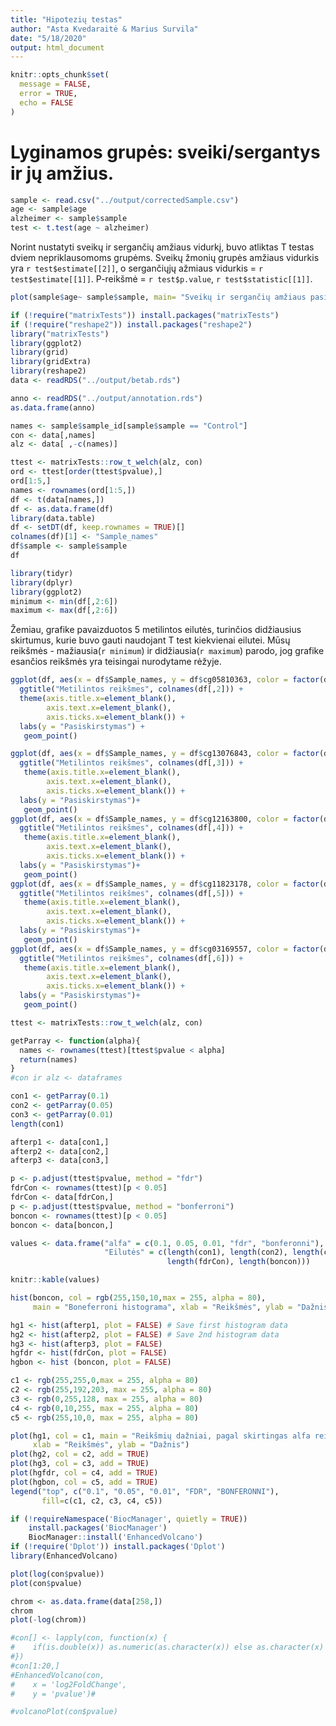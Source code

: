 ```yaml
---
title: "Hipotezių testas"
author: "Asta Kvedaraitė & Marius Survila"
date: "5/18/2020"
output: html_document
---
```


```r
knitr::opts_chunk$set(
  message = FALSE,
  error = TRUE,
  echo = FALSE 
)
```

# Lyginamos grupės: sveiki/sergantys ir jų amžius.
```r
sample <- read.csv("../output/correctedSample.csv")
age <- sample$age
alzheimer <- sample$sample
test <- t.test(age ~ alzheimer)
```
Norint nustatyti sveikų ir sergančių amžiaus vidurkį, buvo atliktas T testas dviem nepriklausomoms grupėms.
Sveikų žmonių grupės amžiaus vidurkis yra `r test$estimate[[2]]`, o sergančiųjų ažmiaus vidurkis = `r test$estimate[[1]]`.
P-reikšmė = `r test$p.value`, `r test$statistic[[1]]`.

```r
plot(sample$age~ sample$sample, main= "Sveikų ir sergančių amžiaus pasiskirstymas", xlab = NA, ylab ="Age")

```


```r
if (!require("matrixTests")) install.packages("matrixTests")
if (!require("reshape2")) install.packages("reshape2")
library("matrixTests")
library(ggplot2)
library(grid)
library(gridExtra)
library(reshape2)
data <- readRDS("../output/betab.rds")

anno <- readRDS("../output/annotation.rds")
as.data.frame(anno)

names <- sample$sample_id[sample$sample == "Control"]
con <- data[,names]
alz <- data[ ,-c(names)]

ttest <- matrixTests::row_t_welch(alz, con)
ord <- ttest[order(ttest$pvalue),]
ord[1:5,]
names <- rownames(ord[1:5,])
df <- t(data[names,])
df <- as.data.frame(df)
library(data.table)
df <- setDT(df, keep.rownames = TRUE)[]
colnames(df)[1] <- "Sample_names"
df$sample <- sample$sample
df


```

```r
library(tidyr)
library(dplyr)
library(ggplot2)
minimum <- min(df[,2:6])
maximum <- max(df[,2:6])
```
Žemiau, grafike pavaizduotos 5 metilintos eilutės, turinčios didžiausius skirtumus, kurie buvo gauti naudojant T test kiekvienai eilutei. Mūsų reikšmės - mažiausia(`r minimum`) ir didžiausia(`r maximum`) parodo, jog grafike esančios reikšmės yra teisingai nurodytame rėžyje.

```r

ggplot(df, aes(x = df$Sample_names, y = df$cg05810363, color = factor(df$sample))) +
  ggtitle("Metilintos reikšmes", colnames(df[,2])) +
  theme(axis.title.x=element_blank(),
        axis.text.x=element_blank(),
        axis.ticks.x=element_blank()) +
  labs(y = "Pasiskirstymas") + 
   geom_point()

```


```r
ggplot(df, aes(x = df$Sample_names, y = df$cg13076843, color = factor(df$sample))) +
  ggtitle("Metilintos reikšmes", colnames(df[,3])) +
   theme(axis.title.x=element_blank(),
        axis.text.x=element_blank(),
        axis.ticks.x=element_blank()) +
  labs(y = "Pasiskirstymas")+
   geom_point()
ggplot(df, aes(x = df$Sample_names, y = df$cg12163800, color = factor(df$sample))) +
  ggtitle("Metilintos reikšmes", colnames(df[,4])) +
   theme(axis.title.x=element_blank(),
        axis.text.x=element_blank(),
        axis.ticks.x=element_blank()) +
  labs(y = "Pasiskirstymas")+
   geom_point()
ggplot(df, aes(x = df$Sample_names, y = df$cg11823178, color = factor(df$sample))) +
  ggtitle("Metilintos reikšmes", colnames(df[,5])) +
   theme(axis.title.x=element_blank(),
        axis.text.x=element_blank(),
        axis.ticks.x=element_blank()) +
  labs(y = "Pasiskirstymas")+
   geom_point()
ggplot(df, aes(x = df$Sample_names, y = df$cg03169557, color = factor(df$sample))) +
  ggtitle("Metilintos reikšmes", colnames(df[,6])) +
   theme(axis.title.x=element_blank(),
        axis.text.x=element_blank(),
        axis.ticks.x=element_blank()) +
  labs(y = "Pasiskirstymas")+
   geom_point()

```


```r
ttest <- matrixTests::row_t_welch(alz, con)

getParray <- function(alpha){
  names <- rownames(ttest)[ttest$pvalue < alpha]
  return(names)
}
#con ir alz <- dataframes 

con1 <- getParray(0.1)
con2 <- getParray(0.05)
con3 <- getParray(0.01)
length(con1)

afterp1 <- data[con1,]
afterp2 <- data[con2,]
afterp3 <- data[con3,]

p <- p.adjust(ttest$pvalue, method = "fdr")
fdrCon <- rownames(ttest)[p < 0.05]
fdrCon <- data[fdrCon,]
p <- p.adjust(ttest$pvalue, method = "bonferroni")
boncon <- rownames(ttest)[p < 0.05]
boncon <- data[boncon,]

values <- data.frame("alfa" = c(0.1, 0.05, 0.01, "fdr", "bonferonni"), 
                     "Eilutės" = c(length(con1), length(con2), length(con3),
                                   length(fdrCon), length(boncon)))

knitr::kable(values)
```


```r
hist(boncon, col = rgb(255,150,10,max = 255, alpha = 80),
     main = "Boneferroni histograma", xlab = "Reikšmės", ylab = "Dažnis")
```


```r

hg1 <- hist(afterp1, plot = FALSE) # Save first histogram data
hg2 <- hist(afterp2, plot = FALSE) # Save 2nd histogram data
hg3 <- hist(afterp3, plot = FALSE)
hgfdr <- hist(fdrCon, plot = FALSE)
hgbon <- hist (boncon, plot = FALSE)
```

```r
c1 <- rgb(255,255,0,max = 255, alpha = 80)
c2 <- rgb(255,192,203, max = 255, alpha = 80)
c3 <- rgb(0,255,128, max = 255, alpha = 80)
c4 <- rgb(0,10,255, max = 255, alpha = 80)
c5 <- rgb(255,10,0, max = 255, alpha = 80)

plot(hg1, col = c1, main = "Reikšmių dažniai, pagal skirtingas alfa reikšmes",
     xlab = "Reikšmės", ylab = "Dažnis")
plot(hg2, col = c2, add = TRUE) 
plot(hg3, col = c3, add = TRUE)
plot(hgfdr, col = c4, add = TRUE)
plot(hgbon, col = c5, add = TRUE)
legend("top", c("0.1", "0.05", "0.01", "FDR", "BONFERONNI"),
       fill=c(c1, c2, c3, c4, c5))
```


```r
if (!requireNamespace('BiocManager', quietly = TRUE))
    install.packages('BiocManager')
    BiocManager::install('EnhancedVolcano')
if (!require('Dplot')) install.packages('Dplot')
library(EnhancedVolcano)

plot(log(con$pvalue))
plot(con$pvalue)

```

```r
chrom <- as.data.frame(data[258,])
chrom
plot(-log(chrom))


```

```r
#con[] <- lapply(con, function(x) {
#    if(is.double(x)) as.numeric(as.character(x)) else as.character(x)
#})
#con[1:20,]
#EnhancedVolcano(con,
#    x = 'log2FoldChange',
#    y = 'pvalue')#

#volcanoPlot(con$pvalue)

```


